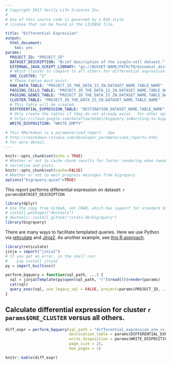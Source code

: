 ```yaml
---
# Copyright 2017 Verily Life Sciences Inc.
#
# Use of this source code is governed by a BSD-style
# license that can be found in the LICENSE file.

title: "Differential Expression"
output:
  html_document:
    toc: yes
params:
  PROJECT_ID: "PROJECT_ID"
  DATASET_DESCRIPTION: "Brief description of the single-cell dataset."
  EXTERNAL_JAVA_SCRIPT_LIBRARY: "gs://BUCKET-NAME/PATH/TO/binomial_distribution.js"
  # Which cluster to compare to all others for differential expression.
  ONE_CLUSTER: "1"
  # These tables must exist.
  RAW_DATA_TABLE: "PROJECT_ID_THE_DATA_IS_IN.DATASET_NAME.TABLE_NAME"
  PASSING_CELLS_TABLE: "PROJECT_ID_THE_DATA_IS_IN.DATASET_NAME.TABLE_NAME"
  PASSING_GENES_TABLE: "PROJECT_ID_THE_DATA_IS_IN.DATASET_NAME.TABLE_NAME"
  CLUSTER_TABLE: "PROJECT_ID_THE_DATA_IS_IN.DATASET_NAME.TABLE_NAME"
  # This table will be created.
  DIFFERENTIAL_EXPRESSION_TABLE: "DESTINATION_DATASET_NAME.TABLE_NAME"
  # Only create the tables if they do not already exist.  For other options, see
  # https://cloud.google.com/dataflow/model/bigquery-io#writing-to-bigquery
  WRITE_DISPOSITION: "WRITE_EMPTY"

# This RMarkdown is a parameterized report.  See
# http://rmarkdown.rstudio.com/developer_parameterized_reports.html
# for more detail.
---
```


```r
knitr::opts_chunk$set(echo = TRUE)
# Whether or not to cache chunk results for faster rendering when tweaking
# narrative and plots.
knitr::opts_chunk$set(cache=FALSE)
# Whether or not to emit progress messages from bigrquery.
options("bigrquery.quiet"=TRUE)
```

This report performs differential expression on dataset: `r params$DATASET_DESCRIPTION`

```r
library(dplyr)
# Use the copy from GitHub, not CRAN, which has support for standard SQL.
# install.packages("devtools")
# devtools::install_github("rstats-db/bigrquery")
library(bigrquery)
```

There are many ways to facilitate templated queries.  Here we use Python via
[reticulate](https://github.com/rstudio/reticulate) and
[Jinja2](http://jinja.pocoo.org/docs/2.9/). As another example, see
[this R approach](https://github.com/googlegenomics/codelabs/blob/3a0a1b754e78bc159a9c6deb604a60344034cc2a/R/PlatinumGenomes-QC/rHelpers/setup.R).

```r
library(reticulate)
jinja = import("jinja2")
# If you get an error, in the shell run:
#    pip install jinja2
py = import_builtins()

perform_bqquery = function(sql_path, ...) {
  sql = jinja$Template(py$open(sql_path, "r")$read())$render(params)
  cat(sql)
  query_exec(sql, use_legacy_sql = FALSE, project=params$PROJECT_ID, ...)
}

```

## Calculate differential expression for cluster `r params$ONE_CLUSTER` versus all others.
```r
diff_expr = perform_bqquery(sql_path = "differential_expression_one_vs_the_rest.sql",
                            destination_table = params$DIFFERENTIAL_EXPRESSION_TABLE,
                            write_disposition = params$WRITE_DISPOSITION,
                            page_size = 25,
                            max_pages = 1)
```

```r
knitr::kable(diff_expr)
```
